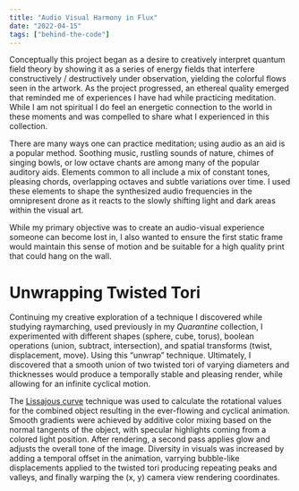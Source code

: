```yaml
---
title: "Audio Visual Harmony in Flux"
date: "2022-04-15"
tags: ["behind-the-code"]
---
```


Conceptually this project began as a desire to creatively interpret quantum field theory by showing it as a series of energy fields that interfere constructively / destructively under observation, yielding the colorful flows seen in the artwork. As the project progressed, an ethereal quality emerged that reminded me of experiences I have had while practicing meditation. While I am not spiritual I do feel an energetic connection to the world in these moments and was compelled to share what I experienced in this collection.

<ImageEmbed src="flux-oob-A.jpg" alt="Flux Out of Bounds A" width={1024} height={682} priority="true" />

There are many ways one can practice meditation; using audio as an aid is a popular method. Soothing music, rustling sounds of nature, chimes of singing bowls, or low octave chants are among many of the popular auditory aids. Elements common to all include a mix of constant tones, pleasing chords, overlapping octaves and subtle variations over time. I used these elements to shape the synthesized audio frequencies in the omnipresent drone as it reacts to the slowly shifting light and dark areas within the visual art.

<Grid cols={2} gap={8}>
    <ImageEmbed src="flux-oob-B.jpg" alt="Flux Out of Bounds B" width={1024} height={682} priority="true" />
    <ImageEmbed src="flux-oob-C.jpg" alt="Flux Out of Bounds C" width={1024} height={682} priority="true" />
</Grid>

While my primary objective was to create an audio-visual experience someone can become lost in, I also wanted to ensure the first static frame would maintain this sense of motion and be suitable for a high quality print that could hang on the wall.

# Unwrapping Twisted Tori

Continuing my creative exploration of a technique I discovered while studying raymarching, used previously in my _Quarantine_ collection, I experimented with different shapes (sphere, cube, torus), boolean operations (union, subtract, intersection), and spatial transforms (twist, displacement, move). Using this “unwrap” technique. Ultimately, I discovered that a smooth union of two twisted tori of varying diameters and thicknesses would produce a temporally stable and pleasing render, while allowing for an infinite cyclical motion.

<Grid cols={3} gap={8}>
    <ImageEmbed src="flux-unwrap-0.jpg" alt="Flux Unwrap 0" width={512} height={341} />
    <ImageEmbed src="flux-unwrap-1.jpg" alt="Flux Unwrap 1" width={512} height={341} />
    <ImageEmbed src="flux-unwrap-2.jpg" alt="Flux Unwrap 2" width={512} height={341} />
    <ImageEmbed src="flux-unwrap-3.jpg" alt="Flux Unwrap 3" width={512} height={341} />
    <ImageEmbed src="flux-unwrap-4.jpg" alt="Flux Unwrap 4" width={512} height={341} />
    <ImageEmbed src="flux-unwrap-5.jpg" alt="Flux Unwrap 5" width={512} height={341} />
</Grid>

The [Lissajous curve](https://en.wikipedia.org/wiki/Lissajous_curve) technique was used to calculate the rotational values for the combined object resulting in the ever-flowing and cyclical animation. Smooth gradients were achieved by additive color mixing based on the normal tangents of the object, with specular highlights coming from a colored light position. After rendering, a second pass applies glow and adjusts the overall tone of the image. Diversity in visuals was increased by adding a temporal offset in the animation, varrying bubble-like displacements applied to the twisted tori producing repeating peaks and valleys, and finally warping the (x, y) camera view rendering coordinates.
